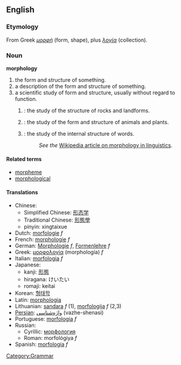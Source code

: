 ==English==
[[Category:Grammar]]
===Etymology===
From Greek ''[[μορφή]]'' (form, shape), plus ''[[λογία]]'' (collection).

===Noun===
'''morphology'''

#the form and structure of something.
#a description of the form and structure of something.
#a scientific study of form and structure, usually without regard to function.
##{{geology}}: the study of the structure of rocks and landforms.
##{{biology}}: the study of the form and structure of animals and plants.
##{{linguistics}}: the study of the internal structure of words. 
##:''See the'' [[w:morphology (linguistics)| Wikipedia article on morphology in linguistics]].

====Related terms====
*[[morpheme]]
*[[morphological]]

==== Translations ====
*Chinese: 
**Simplified Chinese: [[形态学]] 
**Traditional Chinese: [[形態學]]  
**pinyin: xingtaixue
*Dutch: [[morfologie]] ''f''
*French: [[morphologie]] ''f''
*German: [[Morphologie]] ''f'', [[Formenlehre]] ''f''
*Greek: [[μορφολογία]] (morphología) ''f''
*Italian: [[morfologia]] ''f''
*Japanese: 
**kanji: [[形態]]
**hiragana: けいたい
**romaji: keitai
*Korean: [[형태학]]
*Latin: [[morphologia]]
*Lithuanian: [[sandara]] ''f'' (1), [[morfologija]] ''f'' (2,3)
*[[Persian]]: [[واژه‌شناسی]] (vazhe-shenasi)
*Portuguese: [[morfologia]] ''f''
*Russian: 
**Cyrillic: [[морфология]] 
**Roman: morfológiya ''f''
*Spanish: [[morfología]] ''f''